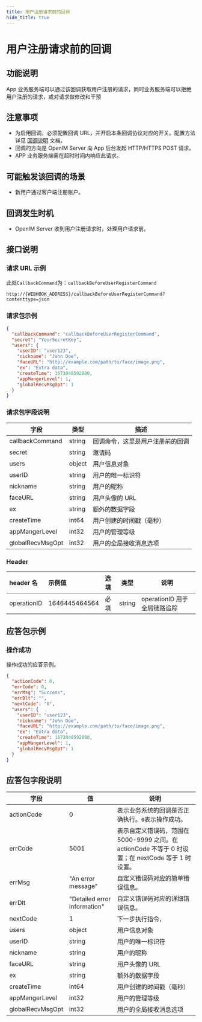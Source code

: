 ```yaml
---
title: 用户注册请求前的回调
hide_title: true
---
```


# 用户注册请求前的回调

## 功能说明

App 业务服务端可以通过该回调获取用户注册的请求，同时业务服务端可以拒绝用户注册的请求，或对请求做修改和干预

## 注意事项

- 为启用回调，必须配置回调 URL，并开启本条回调协议对应的开关。配置方法详见 [回调说明](../introduction) 文档。
- 回调的方向是 OpenIM Server 向 App 后台发起 HTTP/HTTPS POST 请求。
- APP 业务服务端需在超时时间内响应此请求。

## 可能触发该回调的场景

- 新用户通过客户端注册账户。

## 回调发生时机

- OpenIM Server 收到用户注册请求时，处理用户请求前。

## 接口说明

### 请求 URL 示例

此处`CallbackCommand`为：`callbackBeforeUserRegisterCommand`
```plaintext
http://{WEBHOOK_ADDRESS}/callbackBeforeUserRegisterCommand?contenttype=json
```

### 请求包示例

```json
{
  "callbackCommand": "callbackBeforeUserRegisterCommand",
  "secret": "YourSecretKey",
  "users": {
    "userID": "user123",
    "nickname": "John Doe",
    "faceURL": "http://example.com/path/to/face/image.png",
    "ex": "Extra data",
    "createTime": 1673048592000,
    "appMangerLevel": 1,
    "globalRecvMsgOpt": 1
  }
}
```

### 请求包字段说明

| 字段             | 类型   | 描述                             |
| ---------------- | ------ | -------------------------------- |
| callbackCommand  | string | 回调命令，这里是用户注册前的回调 |
| secret           | string | 邀请码                           |
| users            | object | 用户信息对象                     |
| userID           | string | 用户的唯一标识符                 |
| nickname         | string | 用户的昵称                       |
| faceURL          | string | 用户头像的 URL                   |
| ex               | string | 额外的数据字段                   |
| createTime       | int64  | 用户创建的时间戳（毫秒）         |
| appMangerLevel   | int32  | 用户的管理等级                   |
| globalRecvMsgOpt | int32  | 用户的全局接收消息选项           |

### Header

| header 名   | 示例值        | 选填 | 类型   | 说明                         |
| :---------- | :------------ | :--- | ------ | ---------------------------- |
| operationID | 1646445464564 | 必填 | string | operationID 用于全局链路追踪 |

## 应答包示例

### 操作成功

操作成功的应答示例。

```json
{
  "actionCode": 0,
  "errCode": 0,
  "errMsg": "Success",
  "errDlt": "",
  "nextCode": "0",
  "users": {
    "userID": "user123",
    "nickname": "John Doe",
    "faceURL": "http://example.com/path/to/face/image.png",
    "ex": "Extra data",
    "createTime": 1673048592000,
    "appMangerLevel": 1,
    "globalRecvMsgOpt": 1
  }
}
```

## 应答包字段说明

| 字段             | 值                           | 说明                                                                                                |
| ---------------- | ---------------------------- | --------------------------------------------------------------------------------------------------- |
| actionCode       | 0                            | 表示业务系统的回调是否正确执行。`0`表示操作成功。                                                   |
| errCode          | 5001                         | 表示自定义错误码，范围在 5000-9999 之间。在 actionCode 不等于 0 时设置；在 nextCode 等于 1 时设置。 |
| errMsg           | "An error message"           | 自定义错误码对应的简单错误信息。                                                                    |
| errDlt           | "Detailed error information" | 自定义错误码对应的详细错误信息。                                                                    |
| nextCode         | 1                            | 下一步执行指令，                                                                                    |
| users            | object                       | 用户信息对象                                                                                        |
| userID           | string                       | 用户的唯一标识符                                                                                    |
| nickname         | string                       | 用户的昵称                                                                                          |
| faceURL          | string                       | 用户头像的 URL                                                                                      |
| ex               | string                       | 额外的数据字段                                                                                      |
| createTime       | int64                        | 用户创建的时间戳（毫秒）                                                                            |
| appMangerLevel   | int32                        | 用户的管理等级                                                                                      |
| globalRecvMsgOpt | int32                        | 用户的全局接收消息选项                                                                              |
